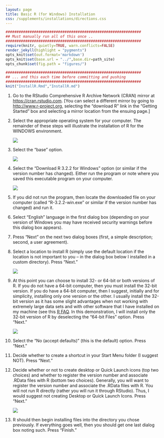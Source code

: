 ```yaml
---
layout: page
title: Basic R (for Windows) Installation
css: /supplements/installations/directions.css
---
```

```r
##############################################################
## Must manually run all of this once ..
##############################################################
require(knitr, quietly=TRUE, warn.conflicts=FALSE)
render_jekyll(highlight = "pygments")
opts_knit$set(out.format='markdown')
opts_knit$set(base.url = "../",base.dir=path_site)
opts_chunk$set(fig.path = "figures/")
```
```r
##############################################################
## ... and this each time before committing and pushing
##############################################################
knit("InstallR.Rmd","InstallR.md")
```

1. Go to the RStudio Comprehensive R Archive Network (CRAN) mirror at [https://cran.rstudio.com](https://cran.rstudio.com).  [You can select a different mirror by going to [http://www.r-project.org](http://www.r-project.org), selecting the "download R" link in the "Getting Started" box and selecting a mirror location from the ensuing page.]

1. Select the appropriate operating system for your computer.  The remainder of these steps will illustrate the installation of R for the WINDOWS environment.
<div class="ctrstaticimg">
<img src="figures/R_Install_ChooseOS.PNG">
</div>

1. Select the "base" option.
<div class="ctrstaticimg">
<img src="figures/R_Install_ChooseBase.PNG">
</div>

1. Select the "Download R 3.2.2 for Windows" option (or similar if the version number has changed).  Either run the program or note where you saved this executable program on your computer.
<div class="ctrstaticimg">
<img src="figures/R_Install_Download.PNG">
</div>

1. If you did not run the program, then locate the downloaded file on your computer (called "R-3.2.2-win.exe" or similar if the version number has changed) and run it.

1. Select "English" language in the first dialog box (depending on your version of Windows you may have received security warnings before this dialog box appears).

1. Press "Next" on the next two dialog boxes (first, a simple description; second, a user agreement).

1. Select a location to install R (simply use the default location if the location is not important to you -- in the dialog box below I installed in a custom directory).  Press "Next."
<div class="ctrstaticimg">
<img src="figures/R_Install_Directory.PNG">
</div>

1. At this point you can choose to install 32- or 64-bit or both versions of R.  If you do not have a 64-bit computer, then you must install the 32-bit version.  If you do have a 64-bit computer, then I suggest, initially and for simplicity, installing only one version or the other.  I usually install the 32-bit version as it has some slight advantages when not working with extremely large data sets and with other software that I have installed on my machine (see this [R FAQ](http://streaming.stat.iastate.edu/CRAN/bin/windows/base/rw-FAQ.html#Should-I-run-32_002dbit-or-64_002dbit-R_003f).  In this demonstration, I will install only the 32-bit version of R by deselecting the "64-bit Files" option.  Press "Next."
<div class="ctrstaticimg">
<img src="figures/R_Install_32Bit.PNG">
</div>

1. Select the "No (accept defaults)" (this is the default) option.  Press "Next."

1. Decide whether to create a shortcut in your Start Menu folder (I suggest NOT).  Press "Next."

1. Decide whether or not to create desktop or Quick Launch icons (top two choices) and whether to register the version number and associate .RData files with R (bottom two choices).  Generally, you will want to register the version number and associate the .RData files with R.  You will not run R directly (rather you will run it through RStudio).  Thus, I would suggest not creating Desktop or Quick Launch Icons.  Press "Next."
<div class="ctrstaticimg">
<img src="figures/R_Install_Options.PNG">
</div>

1. R should then begin installing files into the directory you chose previously.  If everything goes well, then you should get one last dialog box noting such.  Press "Finish."

